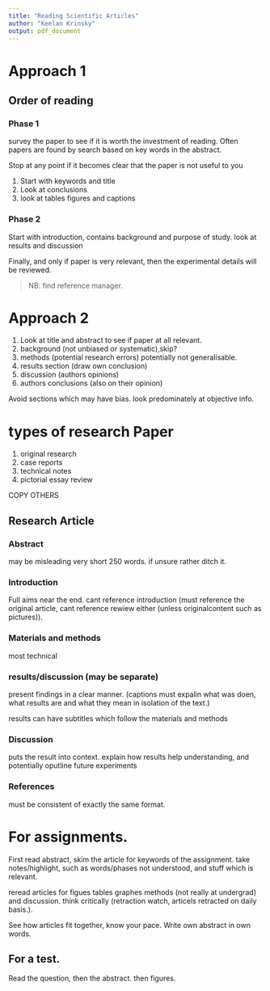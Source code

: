 ```yaml
---
title: "Reading Scientific Articles"
author: "Keelan Krinsky"
output: pdf_document
---
```


# Approach 1

## Order of reading

### Phase 1
survey the paper to see if it is worth the investment of reading. Often papers are found by search based on key words in the abstract. 

Stop at any point if it becomes clear that the paper is not useful to you

 #. Start with keywords and title
 #. Look at conclusions
 #. look at tables figures and captions 
 
### Phase 2
Start with introduction, contains background and purpose of study.
look at results and discussion 

Finally, and only if paper is very relevant, then the experimental details will be reviewed.  

> NB: find reference manager. 

# Approach 2

 #. Look at title and abstract to see if paper at all relevant. 
 #. background (not unbiased or systematic),skip?
 #. methods (potential research errors) potentially not generalisable. 
 #. results section (draw own conclusion)
 #. discussion (authors opinions)
 #. authors conclusions (also on their opinion)
 
 Avoid sections which may have bias. look predominately at objective info.
 
# types of research Paper

 #. original research 
 #. case reports
 #. technical notes 
 #. pictorial essay 
 review 
 
 COPY OTHERS
 
## Research Article 

### Abstract
may be misleading very short 250 words. if unsure rather ditch it. 


### Introduction
Full aims near the end. cant reference introduction (must reference the original article, cant reference rewiew either (unless originalcontent such as pictures)). 

### Materials and methods
most technical 



### results/discussion (may be separate)
present findings in a clear manner.
(captions must expalin what was doen, what results are and what they mean in isolation of the text.)

results can have subtitles which follow the materials and methods

### Discussion
puts the result into context. explain how results help understanding, and potentially oputline future experiments

### References
must be consistent of exactly the same format.

# For assignments.
First read abstract, skim the article for keywords of the assignment. take notes/highlight, such as words/phases not understood, and stuff which is relevant. 

reread articles for figues tables graphes methods (not really at undergrad) and discussion.
think critically (retraction watch, articels retracted on daily basis.).


See how articles fit together, know your pace. Write own abstract in own words. 

## For a test. 
Read the question, then the abstract. then figures.